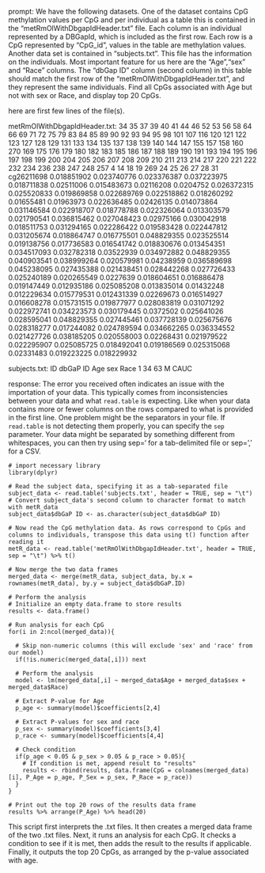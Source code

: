 prompt:
We have the following datasets. One of the dataset contains CpG methylation values per CpG and per individual as a table this is contained in the “metRmOlWithDbgapIdHeader.txt” file. Each column is an individual represented by a DBGapId, which is included as the first row. Each row is a CpG represented by "CpG_id", values in the table are methylation values. Another data set is contained in “subjects.txt”. This file has the information on the individuals. Most important feature for us here are the "Age","sex" and "Race" columns. The "dbGap ID" column (second column) in this table should match the first row of the "metRmOlWithDbgapIdHeader.txt", and they represent the same individuals. Find all CpGs associated with Age but not with sex or Race, and display top 20 CpGs.

here are first few lines of the file(s).

metRmOlWithDbgapIdHeader.txt:
	34	35	37	39	40	41	44	46	52	53	56	58	64	66	69	71	72	75	79	83	84	85	89	90	92	93	94	95	98	101	107	116	120	121	122	123	127	128	129	131	133	134	135	137	138	139	140	144	147	155	157	158	160	270	169	175	176	179	180	182	183	185	186	187	188	189	190	191	193	194	195	196	197	198	199	200	204	205	206	207	208	209	210	211	213	214	217	220	221	222	232	234	236	238	247	248	257	4	14	18	19	269	24	25	26	27	28	31
cg26211698	0.018851902	0.023740776	0.023376387	0.037223975	0.018711838	0.02511006	0.015483673	0.02116208	0.0204752	0.026372315	0.025520833	0.019869858	0.022689769	0.022518862	0.018260292	0.01655481	0.01963973	0.022636485	0.02426135	0.014073864	0.031146584	0.022918707	0.018778788	0.022326064	0.013303579	0.021790541	0.036815462	0.027048423	0.02975166	0.030042918	0.018511753	0.031294165	0.022286422	0.019583428	0.022447812	0.031205674	0.018864747	0.016775501	0.048829355	0.023525514	0.019138756	0.017736583	0.016541742	0.018830676	0.013454351	0.034517093	0.032782318	0.03522939	0.034972882	0.048829355	0.040903541	0.038999264	0.020579981	0.04238959	0.036589698	0.045238095	0.027435388	0.021438451	0.028442268	0.027726433	0.025240189	0.020265549	0.0227639	0.018604651	0.016886478	0.019147449	0.012935186	0.025085208	0.013835014	0.01432248	0.012229634	0.015779531	0.012431339	0.02269673	0.016514927	0.016608278	0.015731515	0.019877977	0.028083819	0.031071292	0.022972741	0.034223573	0.030179445	0.0372502	0.025641026	0.028595041	0.048829355	0.027445461	0.037728139	0.025675676	0.028318277	0.017244082	0.024789594	0.034662265	0.036334552	0.021427726	0.038185205	0.020558003	0.02268431	0.021979522	0.022295907	0.025085725	0.018492041	0.019186569	0.025315068	0.02331483	0.019223225	0.018229932


subjects.txt:
ID	dbGaP ID	Age	sex	Race
1	34	63	M	CAUC


response:
The error you received often indicates an issue with the importation of your data. This typically comes from inconsistencies between your data and what `read.table` is expecting. Like when your data contains more or fewer columns on the rows compared to what is provided in the first line. One problem might be the separators in your file. If `read.table` is not detecting them properly, you can specify the `sep` parameter.
Your data might be separated by something different from whitespaces, you can then try using sep='\t' for a tab-delimited file or sep=',' for a CSV.

```
# import necessary library
library(dplyr)

# Read the subject data, specifying it as a tab-separated file
subject_data <- read.table('subjects.txt', header = TRUE, sep = "\t")
# Convert subject_data's second column to character format to match with metR_data
subject_data$dbGaP ID <- as.character(subject_data$dbGaP ID)

# Now read the CpG methylation data. As rows correspond to CpGs and columns to individuals, transpose this data using t() function after reading it
metR_data <- read.table('metRmOlWithDbgapIdHeader.txt', header = TRUE, sep = "\t") %>% t()

# Now merge the two data frames
merged_data <- merge(metR_data, subject_data, by.x = rownames(metR_data), by.y = subject_data$dbGaP.ID)

# Perform the analysis
# Initialize an empty data.frame to store results
results <- data.frame()

# Run analysis for each CpG
for(i in 2:ncol(merged_data)){
  
  # Skip non-numeric columns (this will exclude 'sex' and 'race' from our model)
  if(!is.numeric(merged_data[,i])) next
  
  # Perform the analysis
  model <- lm(merged_data[,i] ~ merged_data$Age + merged_data$sex + merged_data$Race)
  
  # Extract P-value for Age
  p_age <- summary(model)$coefficients[2,4]
  
  # Extract P-values for sex and race
  p_sex <- summary(model)$coefficients[3,4]
  p_race <- summary(model)$coefficients[4,4]
  
  # Check condition
  if(p_age < 0.05 & p_sex > 0.05 & p_race > 0.05){
    # If condition is met, append result to "results"
    results <- rbind(results, data.frame(CpG = colnames(merged_data)[i], P_Age = p_age, P_Sex = p_sex, P_Race = p_race))
  }
}

# Print out the top 20 rows of the results data frame
results %>% arrange(P_Age) %>% head(20)
```
This script first interprets the .txt files. It then creates a merged data frame of the two .txt files. Next, it runs an analysis for each CpG. It checks a condition to see if it is met, then adds the result to the results if applicable. Finally, it outputs the top 20 CpGs, as arranged by the p-value associated with age.
